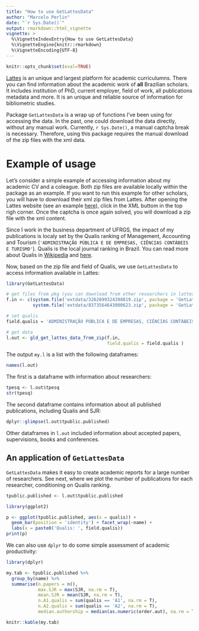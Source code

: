 ```yaml
---
title: "How to use GetLattesData"
author: "Marcelo Perlin"
date: "`r Sys.Date()`"
output: rmarkdown::html_vignette
vignette: >
  %\VignetteIndexEntry{How to use GetLattesData}
  %\VignetteEngine{knitr::rmarkdown}
  %\VignetteEncoding{UTF-8}
---
```


```r
knitr::opts_chunk$set(eval=TRUE)
```


[Lattes](https://lattes.cnpq.br/) is an unique and largest platform for academic curriculumns. There you can find information about the academic work of **all** Brazilian scholars. It includes institution of PhD, current employer, field of work, all publications metadata and more. It is an unique and reliable source of information for bibliometric studies. 

Package `GetLattesData` is a wrap up of functions I've been using for accessing the data. In the past, one could download the data directly, without any manual work. Currently, `r Sys.Date()`, a manual captcha break is necessary. Therefore, using this package requires the manual download of the zip files with the xml data.


# Example of usage

Let's consider a simple example of accessing information about my academic CV and a coleague. Both zip files are available locally within the package as an example. If you want to run this example for other scholars, you will have to download their xml zip files from Lattes. After opening the Lattes website (see an example [here](http://buscatextual.cnpq.br/buscatextual/visualizacv.do?metodo=apresentar&id=K4713546D3)), click in the XML buttom in the top righ corner. Once the captcha is once again solved, you will download a zip file with the xml content.

Since I work in the business department of UFRGS, the impact of my publications is localy set by the Qualis ranking of Management, Accounting and Tourism (`'ADMINISTRAÇÃO PÚBLICA E DE EMPRESAS, CIÊNCIAS CONTÁBEIS E TURISMO'`). Qualis is the local journal ranking in Brazil. You can read more about Qualis in [Wikipedia](https://en.wikipedia.org/wiki/Qualis_(CAPES)) and [here](https://www.sciencedirect.com/science/article/pii/S1751157716301559).

Now, based on the zip file and field of Qualis, we use `GetLattesData` to access information available in Lattes:

```r
library(GetLattesData)

# get files from pkg (you can download from other researchers in lattes website)
f.in <- c(system.file('extdata/3262699324398819.zip', package = 'GetLattesData'),
          system.file('extdata/8373564643000623.zip', package = 'GetLattesData'))

# set qualis
field.qualis = 'ADMINISTRAÇÃO PÚBLICA E DE EMPRESAS, CIÊNCIAS CONTÁBEIS E TURISMO'

# get data
l.out <- gld_get_lattes_data_from_zip(f.in, 
                                      field.qualis = field.qualis )

```

The output `my.l` is a list with the following dataframes:

```r
names(l.out)
```

The first is a dataframe with information about researchers:

```r
tpesq <- l.out$tpesq
str(tpesq)
```

The second dataframe contains information about all published publications, including Qualis and SJR:

```r
dplyr::glimpse(l.out$tpublic.published)
```

Other dataframes in `l.out` included information about accepted papers, supervisions, books and conferences.


## An application of  `GetLattesData`

`GetLattesData` makes it easy to create academic reports for a large number of researchers. See next, where we plot the number of publications for each researcher, conditioning on Qualis ranking.

```r
tpublic.published <- l.out$tpublic.published

library(ggplot2)

p <- ggplot(tpublic.published, aes(x = qualis)) +
  geom_bar(position = 'identity') + facet_wrap(~name) +
  labs(x = paste0('Qualis: ', field.qualis))
print(p)
```

We can also use `dplyr` to do some simple assessment of academic productivity:

```r
library(dplyr)

my.tab <- tpublic.published %>%
  group_by(name) %>%
  summarise(n.papers = n(),
            max.SJR = max(SJR, na.rm = T),
            mean.SJR = mean(SJR, na.rm = T),
            n.A1.qualis = sum(qualis == 'A1', na.rm = T),
            n.A2.qualis = sum(qualis == 'A2', na.rm = T),
            median.authorship = median(as.numeric(order.aut), na.rm = T ))

knitr::kable(my.tab)
```
